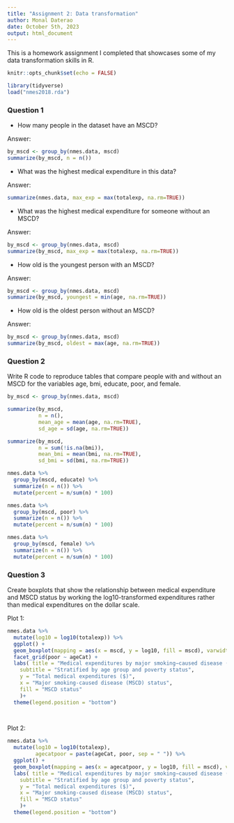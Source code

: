 ```yaml
---
title: "Assignment 2: Data transformation"
author: Monal Daterao
date: October 5th, 2023
output: html_document
---
```


This is a homework assignment I completed that showcases some of my data transformation
skills in R. 

```r
knitr::opts_chunk$set(echo = FALSE)
```

```r
library(tidyverse)
load("nmes2018.rda")
```

### Question 1

* How many people in the dataset have an MSCD?

Answer:
```r
by_mscd <- group_by(nmes.data, mscd)
summarize(by_mscd, n = n())

```

* What was the highest medical expenditure in this data?

Answer:
```r
summarize(nmes.data, max_exp = max(totalexp, na.rm=TRUE))

```

* What was the highest medical expenditure for someone without an MSCD?

Answer:
```r
by_mscd <- group_by(nmes.data, mscd)
summarize(by_mscd, max_exp = max(totalexp, na.rm=TRUE))

```

* How old is the youngest person with an MSCD?

Answer:
```r
by_mscd <- group_by(nmes.data, mscd)
summarize(by_mscd, youngest = min(age, na.rm=TRUE))

```

* How old is the oldest person without an MSCD?

Answer:
```r
by_mscd <- group_by(nmes.data, mscd)
summarize(by_mscd, oldest = max(age, na.rm=TRUE))

```


### Question 2
Write R code to reproduce tables that compare people with and without an MSCD for the variables age, bmi, educate, poor, and female.

```r
by_mscd <- group_by(nmes.data, mscd)

summarize(by_mscd,
          n = n(),
          mean_age = mean(age, na.rm=TRUE),
          sd_age = sd(age, na.rm=TRUE))

summarize(by_mscd,
          n = sum(!is.na(bmi)),
          mean_bmi = mean(bmi, na.rm=TRUE),
          sd_bmi = sd(bmi, na.rm=TRUE))

nmes.data %>%
  group_by(mscd, educate) %>%
  summarize(n = n()) %>%
  mutate(percent = n/sum(n) * 100)

nmes.data %>%
  group_by(mscd, poor) %>%
  summarize(n = n()) %>%
  mutate(percent = n/sum(n) * 100)

nmes.data %>%
  group_by(mscd, female) %>%
  summarize(n = n()) %>%
  mutate(percent = n/sum(n) * 100)
```

### Question 3

Create boxplots that show the relationship between medical expenditure and MSCD status by working the log10-transformed expenditures rather than medical expenditures on the dollar scale.

Plot 1:
```r
nmes.data %>%
  mutate(log10 = log10(totalexp)) %>%
  ggplot() +
  geom_boxplot(mapping = aes(x = mscd, y = log10, fill = mscd), varwidth = TRUE) +
  facet_grid(poor ~ ageCat) +
  labs( title = "Medical expenditures by major smoking−caused disease (MSCD)",
    subtitle = "Stratified by age group and poverty status",
    y = "Total medical expenditures ($)",
    x = "Major smoking-caused disease (MSCD) status", 
    fill = "MSCD status"
    )+
  theme(legend.position = "bottom")

  

```

Plot 2:
```r
nmes.data %>%
  mutate(log10 = log10(totalexp),
         agecatpoor = paste(ageCat, poor, sep = " ")) %>%
  ggplot() +
  geom_boxplot(mapping = aes(x = agecatpoor, y = log10, fill = mscd), varwidth = TRUE) +
  labs( title = "Medical expenditures by major smoking−caused disease (MSCD)",
    subtitle = "Stratified by age group and poverty status",
    y = "Total medical expenditures ($)",
    x = "Major smoking-caused disease (MSCD) status", 
    fill = "MSCD status"
    )+
  theme(legend.position = "bottom")

```
